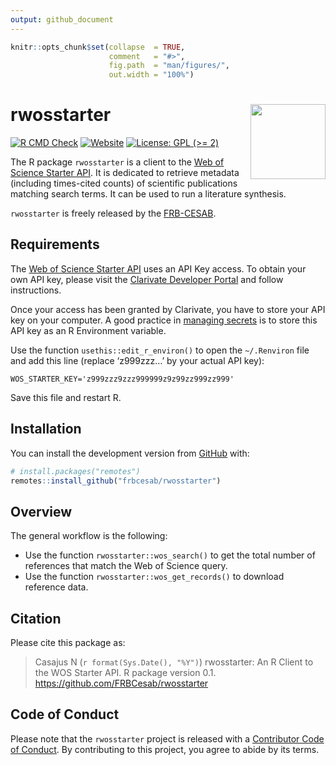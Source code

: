 ```yaml
---
output: github_document
---
```


<!-- README.md is generated from README.Rmd. Please edit that file -->


```r
knitr::opts_chunk$set(collapse  = TRUE,
                      comment   = "#>",
                      fig.path  = "man/figures/",
                      out.width = "100%")
```



rwosstarter <img src="man/figures/package-sticker.png" align="right" style="float:right; height:120px;"/>
=========================================================

<!-- badges: start -->
[![R CMD Check](https://github.com/frbcesab/rwosstarter/actions/workflows/R-CMD-check.yaml/badge.svg)](https://github.com/frbcesab/rwosstarter/actions/workflows/R-CMD-check.yaml)
[![Website](https://github.com/frbcesab/rwosstarter/actions/workflows/pkgdown.yaml/badge.svg)](https://github.com/frbcesab/rwosstarter/actions/workflows/pkgdown.yaml)
[![License: GPL (>= 2)](https://img.shields.io/badge/License-GPL%20%28%3E%3D%202%29-blue.svg)](https://choosealicense.com/licenses/gpl-2.0/)
<!-- badges: end -->




The R package `rwosstarter` is a client to the 
[Web of Science Starter API](https://developer.clarivate.com/apis/wos-starter).
It is dedicated to retrieve metadata (including times-cited counts) of 
scientific publications matching search terms. It can be used to run a 
literature synthesis.

`rwosstarter` is freely released by the 
[FRB-CESAB](https://www.fondationbiodiversite.fr/en/about-the-foundation/le-cesab/).




## Requirements

The [Web of Science Starter API](https://developer.clarivate.com/apis/wos-starter) 
uses an API Key access. To obtain your own API key, please visit the 
[Clarivate Developer Portal](https://developer.clarivate.com/) and follow instructions.


Once your access has been granted by Clarivate, you have to store your API key 
on your computer. A good practice in 
[managing secrets](https://cran.r-project.org/web/packages/httr/vignettes/secrets.html) 
is to store this API key as an R Environment variable.

Use the function `usethis::edit_r_environ()` to open the `~/.Renviron` file and add 
this line (replace 'z999zzz...' by your actual API key):

```
WOS_STARTER_KEY='z999zzz9zzz999999z9z99zz999zz999'
```

Save this file and restart R.




## Installation

You can install the development version from [GitHub](https://github.com/) with:

```r
# install.packages("remotes")
remotes::install_github("frbcesab/rwosstarter")
```




## Overview

The general workflow is the following:

- Use the function `rwosstarter::wos_search()` to get the total number of references
that match the Web of Science query.
- Use the function `rwosstarter::wos_get_records()` to download reference data.



## Citation

Please cite this package as: 

> Casajus N (`r format(Sys.Date(), "%Y")`) rwosstarter: An R Client to
the WOS Starter API. R package version 0.1. <https://github.com/FRBCesab/rwosstarter>



## Code of Conduct

Please note that the `rwosstarter` project is released with a 
[Contributor Code of Conduct](https://www.contributor-covenant.org/version/2/1/code_of_conduct/). 
By contributing to this project, you agree to abide by its terms.
